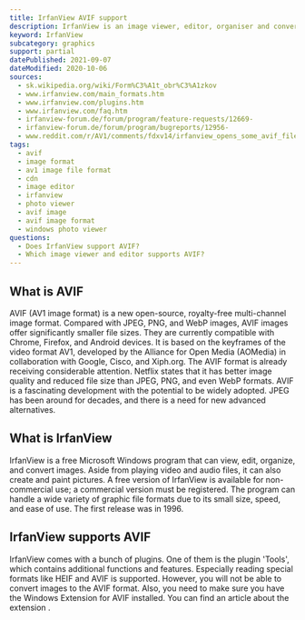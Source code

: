 ```yaml
---
title: IrfanView AVIF support
description: IrfanView is an image viewer, editor, organiser and converter. Find out how you can use AVIF images in IrfanView.
keyword: IrfanView
subcategory: graphics
support: partial
datePublished: 2021-09-07
dateModified: 2020-10-06
sources:
  - sk.wikipedia.org/wiki/Form%C3%A1t_obr%C3%A1zkov
  - www.irfanview.com/main_formats.htm
  - www.irfanview.com/plugins.htm
  - www.irfanview.com/faq.htm
  - irfanview-forum.de/forum/program/feature-requests/12669-
  - irfanview-forum.de/forum/program/bugreports/12956-
  - www.reddit.com/r/AV1/comments/fdxv14/irfanview_opens_some_avif_files/
tags:
  - avif
  - image format
  - av1 image file format
  - cdn
  - image editor
  - irfanview
  - photo viewer
  - avif image
  - avif image format
  - windows photo viewer
questions:
  - Does IrfanView support AVIF?
  - Which image viewer and editor supports AVIF?
---
```


## What is AVIF

AVIF (AV1 image format) is a new open-source, royalty-free multi-channel image format. Compared with JPEG, PNG, and WebP images, AVIF images offer significantly smaller file sizes. They are currently compatible with Chrome, Firefox, and Android devices. It is based on the keyframes of the video format AV1, developed by the Alliance for Open Media (AOMedia) in collaboration with Google, Cisco, and Xiph.org. The AVIF format is already receiving considerable attention. Netflix states that it has better image quality and reduced file size than JPEG, PNG, and even WebP formats. AVIF is a fascinating development with the potential to be widely adopted. JPEG has been around for decades, and there is a need for new advanced alternatives.

## What is IrfanView

IrfanView is a free Microsoft Windows program that can view, edit, organize, and convert images. Aside from playing video and audio files, it can also create and paint pictures. A free version of IrfanView is available for non-commercial use; a commercial version must be registered. The program can handle a wide variety of graphic file formats due to its small size, speed, and ease of use. The first release was in 1996.

## IrfanView supports AVIF

IrfanView comes with a bunch of plugins. One of them is the plugin 'Tools', which contains additional functions and features. Especially reading special formats like HEIF and AVIF is supported. However, you will not be able to convert images to the AVIF format. Also, you need to make sure you have the Windows Extension for AVIF installed. You can find an article about the extension <Link href="/blog/tutorials/windows/" text="in our Windows tutorial"/>.
